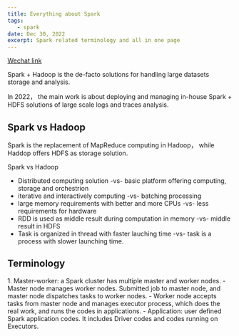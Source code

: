 ```yaml
---
title: Everything about Spark
tags:
   - spark
date: Dec 30, 2022
excerpt: Spark related terminology and all in one page
---
```



[Wechat link](https://mp.weixin.qq.com/s/_52XYTdsQjuiC5zNGvRkEw)

Spark + Hadoop is the de-facto solutions for handling large datasets storage and analysis.

In 2022， the main work is about deploying and managing in-house Spark + HDFS solutions of large scale logs and traces analysis.

<h2>Spark vs Hadoop</h2>
Spark is the replacement of MapReduce computing in Hadoop， while Haddop offers HDFS as storage solution.

Spark vs Hadoop
- Distributed computing solution -vs- basic platform offering computing, storage and orchestrion 
- iterative and interactively computing -vs- batching processing
- large memory requirements with better and more CPUs -vs- less requirements for hardware
- RDD is used as middle result during computation in memory -vs- middle result in HDFS
- Task is organized in thread with faster lauching time -vs- task is a process with slower launching time.

<h2>Terminology</h2>
1. Master-worker: a Spark cluster has multiple master and worker nodes.
   - Master node manages worker nodes. Submitted job to master node, and master node dispatches tasks to worker nodes.
   - Worker node accepts tasks from master node and manages executor process, which does the real work, and runs the codes in applications.
   - Application: user defined Spark application codes. It includes Driver codes and codes running on Executors. 

